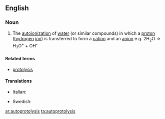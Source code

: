 ==English==

===Noun===
{{en-noun|-}}

# {{chemistry}} The [[autoionization]] of [[water]] (or similar compounds) in which a [[proton]] ([[hydrogen]] [[ion]]) is transferred to form a [[cation]] and an [[anion]] e.g. 2H<sub>2</sub>O => H<sub>3</sub>O<sup>+</sup> + OH<sup>-</sup>

====Related terms====
* [[protolysis]]

====Translations====
{{trans-top|autoionization of water}}
* Italian: {{t-|it|autoprotolisi|f}}
{{trans-mid}}
* Swedish: {{t-|sv|autoprotolys|c}}
{{trans-bottom}}

[[ar:autoprotolysis]]
[[ta:autoprotolysis]]